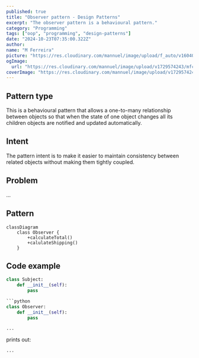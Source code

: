 ```yaml
---
published: true
title: "Observer pattern - Design Patterns"
excerpt: "The observer pattern is a behavioural pattern."
category: "Programming"
tags: ["oop", "programming", "design-patterns"]
date: "2024-10-23T07:35:00.322Z"
author:
name: "M Ferreira"
picture: "https://res.cloudinary.com/mannuel/image/upload/f_auto/v1604067445/images/mee.jpg"
ogImage:
  url: "https://res.cloudinary.com/mannuel/image/upload/v1729574243/mfcom/uvqa1m0nuuoahqii7mof.png"
coverImage: "https://res.cloudinary.com/mannuel/image/upload/v1729574243/mfcom/uvqa1m0nuuoahqii7mof.png"
---
```


## Pattern type

This is a behavioural pattern that allows a one-to-many relationship between objects so that when the state of one object changes all its children objects are notified and updated automatically.

## Intent

The pattern intent is to make it easier to maintain consistency between related objects without making them tightly coupled.

## Problem

...

## Pattern

```mermaid
classDiagram
    class Observer {
        +calculateTotal()
        +calulateShipping()
    }

```

## Code example

````python
class Subject:
    def __init__(self):
        pass

```python
class Observer:
    def __init__(self):
        pass
````

```python
...
```

prints out:

```text
...
```
